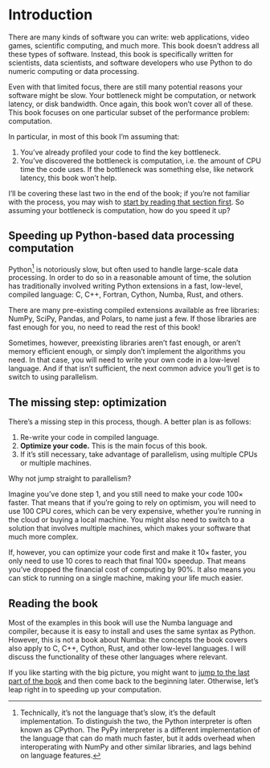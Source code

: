 # Introduction {.unnumbered}

There are many kinds of software you can write: web applications, video games, scientific computing, and much more.
This book doesn't address all these types of software.
Instead, this book is specifically written for scientists, data scientists, and software developers who use Python to do numeric computing or data processing.

Even with that limited focus, there are still many potential reasons your software might be slow.
Your bottleneck might be computation, or network latency, or disk bandwidth.
Once again, this book won't cover all of these.
This book focuses on one particular subset of the performance problem: computation.

In particular, in most of this book I'm assuming that:

1. You've already profiled your code to find the key bottleneck.
2. You've discovered the bottleneck is computation, i.e. the amount of CPU time the code uses.
   If the bottleneck was something else, like network latency, this book won't help.

I'll be covering these last two in the end of the book; if you're not familiar with the process, you may wish to [start by reading that section first](jump to the last part of the book).
So assuming your bottleneck is computation, how do you speed it up?

## Speeding up Python-based data processing computation

Python[^cpython] is notoriously slow, but often used to handle large-scale data processing.
In order to do so in a reasonable amount of time, the solution has traditionally involved writing Python extensions in a fast, low-level, compiled language: C, C++, Fortran, Cython, Numba, Rust, and others.

There are many pre-existing compiled extensions available as free libraries: NumPy, SciPy, Pandas, and Polars, to name just a few.
If those libraries are fast enough for you, no need to read the rest of this book!

Sometimes, however, preexisting libraries aren't fast enough, or aren't memory efficient enough, or simply don't implement the algorithms you need.
In that case, you will need to write your own code in a low-level language.
And if that isn't sufficient, the next common advice you'll get is to switch to using parallelism.

## The missing step: optimization

There's a missing step in this process, though.
A better plan is as follows:

1. Re-write your code in compiled language.
2. **Optimize your code.**
   This is the main focus of this book.
3. If it's still necessary, take advantage of parallelism, using multiple CPUs or multiple machines.

Why not jump straight to parallelism?

Imagine you've done step 1, and you still need to make your code 100× faster.
That means that if you're going to rely on optimism, you will need to use 100 CPU cores, which can be very expensive, whether you're running in the cloud or buying a local machine.
You might also need to switch to a solution that involves multiple machines, which makes your software that much more complex.

If, however, you can optimize your code first and make it 10× faster, you only need to use 10 cores to reach that final 100× speedup.
That means you've dropped the financial cost of computing by 90%.
It also means you can stick to running on a single machine, making your life much easier.

## Reading the book

Most of the examples in this book will use the Numba language and compiler, because it is easy to install and uses the same syntax as Python.
However, this is not a book about Numba: the concepts the book covers also apply to C, C++, Cython, Rust, and other low-level languages.
I will discuss the functionality of these other languages where relevant.

If you like starting with the big picture, you might want to [jump to the last part of the book](part_9/01_when.qmd) and then come back to the beginning later.
Otherwise, let's leap right in to speeding up your computation.

[^cpython]: Technically, it's not the language that's slow, it's the default implementation. To distinguish the two, the Python interpreter is often known as CPython. The PyPy interpreter is a different implementation of the language that can do math much faster, but it adds overhead when interoperating with NumPy and other similar libraries, and lags behind on language features.
